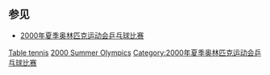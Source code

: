 {{NoteTA|G1=Table Tennis}}
== 参见 ==
* [[2000年夏季奥林匹克运动会乒乓球比赛|2000年夏季奥林匹克运动会乒乓球比赛]]
{{Commons category|2000 Summer Olympics table tennis players}}

[[Category:2000年夏季奧林匹克運動會運動員|Table tennis]]
[[Category:各年夏季奧林匹克運動會桌球運動員|2000 Summer Olympics]]
[[Category:2000年夏季奥林匹克运动会乒乓球比赛|Category:2000年夏季奥林匹克运动会乒乓球比赛]]